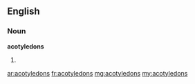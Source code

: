==English==

===Noun===
'''acotyledons'''

# {{plural of|[[acotyledon]]}}

[[ar:acotyledons]]
[[fr:acotyledons]]
[[mg:acotyledons]]
[[my:acotyledons]]